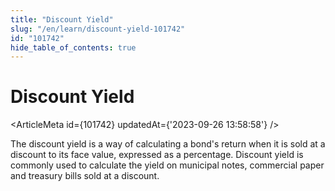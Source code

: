 ```yaml
---
title: "Discount Yield"
slug: "/en/learn/discount-yield-101742"
id: "101742"
hide_table_of_contents: true
---
```



# Discount Yield

<ArticleMeta id={101742} updatedAt={'2023-09-26 13:58:58'} />
<div className='border-solid border-b border-t-0 my-4 border-[var(--ifm-color-gray-300)]' />

The discount yield is a way of calculating a bond's return when it is sold at a discount to its face value, expressed as a percentage. Discount yield is commonly used to calculate the yield on municipal notes, commercial paper and treasury bills sold at a discount.
